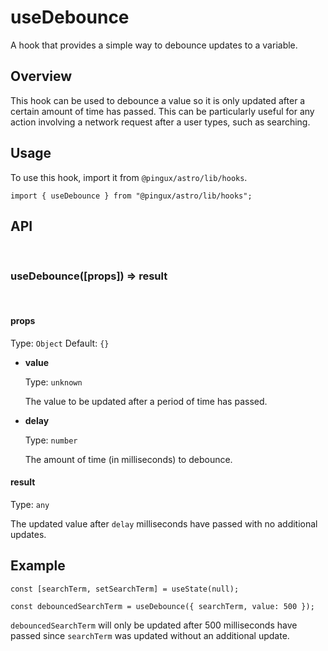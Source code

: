 
<Meta title="Docs/Hooks/useDebounce" />

# useDebounce

A hook that provides a simple way to debounce updates to a variable.

## Overview

This hook can be used to debounce a value so it is only updated after a certain amount of time has passed. 
This can be particularly useful for any action involving a network request after a user types, such as searching.

## Usage

To use this hook, import it from `@pingux/astro/lib/hooks`.

`import { useDebounce } from "@pingux/astro/lib/hooks";`

## API

<br />

### useDebounce([props]) => result

<br />

#### props

Type: `Object` Default: `{}`

* **value**

  Type: `unknown`

  The value to be updated after a period of time has passed.

* **delay**

  Type: `number`

  The amount of time (in milliseconds) to debounce.

#### result

Type: `any`

The updated value after `delay` milliseconds have passed with no additional updates.


## Example

`const [searchTerm, setSearchTerm] = useState(null);`

`const debouncedSearchTerm = useDebounce({ searchTerm, value: 500 });`

`debouncedSearchTerm` will only be updated after 500 milliseconds have passed since `searchTerm` was updated without
an additional update.
